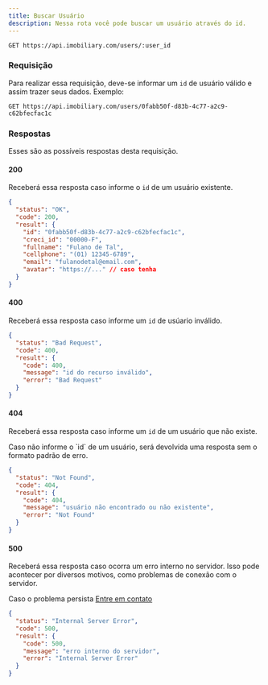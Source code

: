 ```yaml
---
title: Buscar Usuário
description: Nessa rota você pode buscar um usuário através do id.
---
```


```http
GET https://api.imobiliary.com/users/:user_id
```

### Requisição
Para realizar essa requisição, deve-se informar um `id` de usuário válido
e assim trazer seus dados. Exemplo:
```http
GET https://api.imobiliary.com/users/0fabb50f-d83b-4c77-a2c9-c62bfecfac1c
```

### Respostas
Esses são as possíveis respostas desta requisição.

#### 200
Receberá essa resposta caso informe o `id` de um usuário existente.

```json
{
  "status": "OK",
  "code": 200,
  "result": {
    "id": "0fabb50f-d83b-4c77-a2c9-c62bfecfac1c",
    "creci_id": "00000-F",
    "fullname": "Fulano de Tal",
    "cellphone": "(01) 12345-6789",
    "email": "fulanodetal@email.com",
    "avatar": "https://..." // caso tenha
  }
}
```

#### 400
Receberá essa resposta caso informe um `id` de usúario inválido.

```json
{
  "status": "Bad Request",
  "code": 400,
  "result": {
    "code": 400,
    "message": "id do recurso inválido",
    "error": "Bad Request"
  }
}
```

#### 404
Receberá essa resposta caso informe um `id` de um usuário que não existe.

<Note title="Nota" type="warning">
  Caso não informe o `id` de um usuário, será devolvida uma
  resposta sem o formato padrão de erro.
</Note>

```json
{
  "status": "Not Found",
  "code": 404,
  "result": {
    "code": 404,
    "message": "usuário não encontrado ou não existente",
    "error": "Not Found"
  }
}
```

#### 500
Receberá essa resposta caso ocorra um erro interno no servidor.
Isso pode acontecer por diversos motivos, como problemas de conexão com o servidor.

Caso o problema persista [Entre em contato](https://docs.imobiliary.com/contato)
```json
{
  "status": "Internal Server Error",
  "code": 500,
  "result": {
    "code": 500,
    "message": "erro interno do servidor",
    "error": "Internal Server Error"
  }
}
```